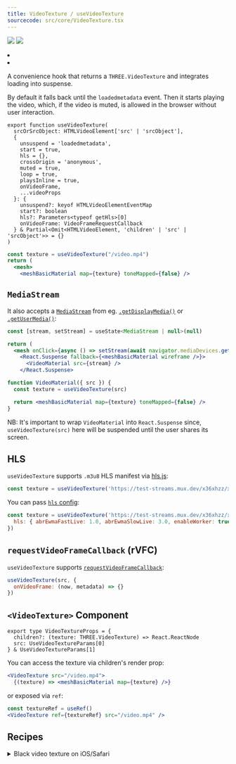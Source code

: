 ```yaml
---
title: VideoTexture / useVideoTexture
sourcecode: src/core/VideoTexture.tsx
---
```


[![](https://img.shields.io/badge/-storybook-%23ff69b4)](https://drei.pmnd.rs/?path=/story/misc-videotexture) ![](https://img.shields.io/badge/-suspense-brightgreen)

<Grid cols={4}>
  <li>
    <Codesandbox id="39hg8" />
  </li>
  <li>
    <Codesandbox id="2cemck" />
  </li>
</Grid>

<Intro>A convenience hook that returns a `THREE.VideoTexture` and integrates loading into suspense.</Intro>

By default it falls back until the `loadedmetadata` event. Then it starts playing the video, which, if the video is muted, is allowed in the browser without user interaction.

```tsx
export function useVideoTexture(
  srcOrSrcObject: HTMLVideoElement['src' | 'srcObject'],
  {
    unsuspend = 'loadedmetadata',
    start = true,
    hls = {},
    crossOrigin = 'anonymous',
    muted = true,
    loop = true,
    playsInline = true,
    onVideoFrame,
    ...videoProps
  }: {
    unsuspend?: keyof HTMLVideoElementEventMap
    start?: boolean
    hls?: Parameters<typeof getHls>[0]
    onVideoFrame: VideoFrameRequestCallback
  } & Partial<Omit<HTMLVideoElement, 'children' | 'src' | 'srcObject'>> = {}
)
```

```jsx
const texture = useVideoTexture("/video.mp4")
return (
  <mesh>
    <meshBasicMaterial map={texture} toneMapped={false} />
```

## `MediaStream`

It also accepts a [`MediaStream`](https://developer.mozilla.org/en-US/docs/Web/API/MediaStream) from eg. [`.getDisplayMedia()`](https://developer.mozilla.org/en-US/docs/Web/API/MediaDevices/getDisplayMedia) or [`.getUserMedia()`](https://developer.mozilla.org/en-US/docs/Web/API/MediaDevices/getUserMedia):

```jsx
const [stream, setStream] = useState<MediaStream | null>(null)

return (
  <mesh onClick={async () => setStream(await navigator.mediaDevices.getDisplayMedia({ video: true }))}>
    <React.Suspense fallback={<meshBasicMaterial wireframe />}>
      <VideoMaterial src={stream} />
    </React.Suspense>
```

```jsx
function VideoMaterial({ src }) {
  const texture = useVideoTexture(src)

  return <meshBasicMaterial map={texture} toneMapped={false} />
}
```

NB: It's important to wrap `VideoMaterial` into `React.Suspense` since, `useVideoTexture(src)` here will be suspended until the user shares its screen.

## HLS

`useVideoTexture` supports `.m3u8` HLS manifest via [hls.js](https://github.com/video-dev/hls.js):

```jsx
const texture = useVideoTexture('https://test-streams.mux.dev/x36xhzz/x36xhzz.m3u8')
```

You can pass [`hls` config](https://github.com/video-dev/hls.js/blob/master/docs/API.md#fine-tuning):

```jsx
const texture = useVideoTexture('https://test-streams.mux.dev/x36xhzz/x36xhzz.m3u8', {
  hls: { abrEwmaFastLive: 1.0, abrEwmaSlowLive: 3.0, enableWorker: true },
})
```

## `requestVideoFrameCallback` (rVFC)

`useVideoTexture` supports [`requestVideoFrameCallback`](https://developer.mozilla.org/en-US/docs/Web/API/HTMLVideoElement/requestVideoFrameCallback):

```jsx
useVideoTexture(src, {
  onVideoFrame: (now, metadata) => {}
})
```

## `<VideoTexture>` Component

```tsx
export type VideoTextureProps = {
  children?: (texture: THREE.VideoTexture) => React.ReactNode
  src: UseVideoTextureParams[0]
} & UseVideoTextureParams[1]
```

You can access the texture via children's render prop:

```jsx
<VideoTexture src="/video.mp4">
  {(texture) => <meshBasicMaterial map={texture} />}
```

or exposed via `ref`:

```jsx
const textureRef = useRef()
<VideoTexture ref={textureRef} src="/video.mp4" />
```

## Recipes

<details>

<summary>Black video texture on iOS/Safari</summary>

As of 2025-05-24 (iOS 18.5), if you `start: false` the texture will be full black. To workaround this you could:

```tsx
const texture = useVideoTexture(src, { start: false });

async function warmup(texture: THREE.VideoTexture) {
  const video = texture.image as HTMLVideoElement;

  await video.play();
  setTimeout(() => {
    video.pause();
    video.currentTime = 0;
  }, 0);
}

useEffect(() => {
  warmup(texture).catch((err) => console.log("warmup failed", err));
}, [texture]);
```

This will force WebKit to send pixels to the GPU texture.

</details>
